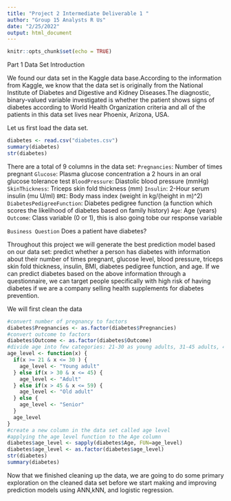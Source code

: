 ```yaml
---
title: "Project 2 Intermediate Deliverable 1 "
author: "Group 15 Analysts R Us"
date: "2/25/2022"
output: html_document
---
```


```r
knitr::opts_chunk$set(echo = TRUE)
```

Part 1 Data Set Introduction

We found our data set in the Kaggle data base.According to the information from Kaggle, we know that the data set is originally from the National Institute of Diabetes and Digestive and Kidney Diseases.The diagnostic, binary-valued variable investigated is whether the patient shows signs of diabetes according to World Health Organization criteria and all of the patients in this data set lives near Phoenix, Arizona, USA. 

Let us first load the data set. 
```r
diabetes <- read.csv("diabetes.csv")
summary(diabetes)
str(diabetes)
```
There are a total of 9 columns in the data set:
`Pregnancies`: Number of times pregnant
`Glucose`: Plasma glucose concentration a 2 hours in an oral glucose tolerance test
`BloodPressure`: Diastolic blood pressure (mmHg)
`SkinThickness`: Triceps skin fold thickness (mm)
`Insulin`: 2-Hour serum insulin (mu U/ml)
`BMI`: Body mass index (weight in kg/(height in m)^2)
`DiabetesPedigreeFunction`: Diabetes pedigree function (a function which scores the likelihood of diabetes based on family history)
`Age`: Age (years)
`Outcome`: Class variable (0 or 1), this is also going tobe our response variable

`Business Question` Does a patient have diabetes? 

Throughout this project we will generate the best prediction model based on our data set: predict whether a person has diabetes with information about their number of times pregnant, glucose level, blood pressure, triceps skin fold thickness, insulin, BMI, diabetes pedigree function, and age. If we can predict diabetes based on the above information through a questionnaire, we can target people specifically with high risk of having diabetes if we are a company selling health supplements for diabetes prevention. 

We will first clean the data 
```r
#convert number of pregnancy to factors
diabetes$Pregnancies <- as.factor(diabetes$Pregnancies)
#convert outcome to factors 
diabetes$Outcome <- as.factor(diabetes$Outcome)
#divide age into few categories: 21-30 as young adults, 31-45 adults, 46-59 old adults,60+ senior
age_level <- function(x) {
  if(x >= 21 & x <= 30 ) {
    age_level <- "Young adult"
  } else if(x > 30 & x <= 45) {
    age_level <- "Adult"
  } else if(x > 45 & x <= 59) {
    age_level <- "Old adult"
  } else {
    age_level <- "Senior"
  }
  age_level
}
#create a new column in the data set called age level 
#applying the age level function to the Age column
diabetes$age_level <- sapply(diabetes$Age, FUN=age_level) 
diabetes$age_level <- as.factor(diabetes$age_level)
str(diabetes)
summary(diabetes)
```
Now that we finished cleaning up the data, we are going to do some primary exploration on the cleaned data set before we start making and improving prediction models using ANN,kNN, and logistic regression. 
```r


```